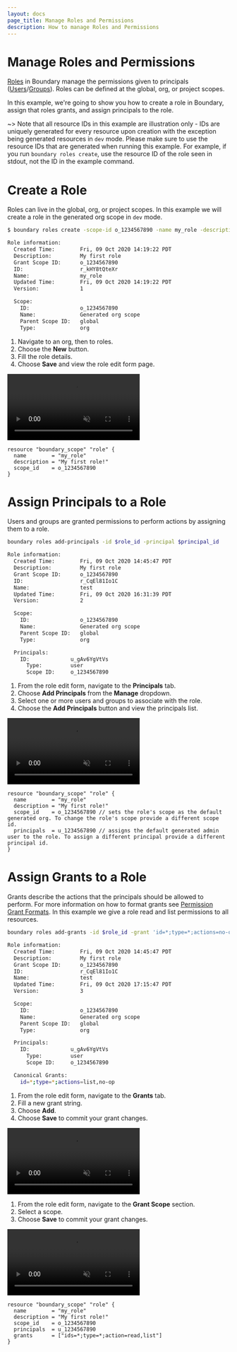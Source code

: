 ```yaml
---
layout: docs
page_title: Manage Roles and Permissions
description: How to manage Roles and Permissions
---
```


# Manage Roles and Permissions

[Roles](/boundary/docs/concepts/domain-model/roles) in Boundary manage the permissions given to principals ([Users](/boundary/docs/concepts/domain-model/users)/[Groups](/boundary/docs/concepts/domain-model/groups)). Roles can be defined at the global, org, or project scopes.

In this example, we're going to show you how to create a role in Boundary, assign that roles grants, and assign principals to the role.

~> Note that all resource IDs in this example are illustration only - IDs are uniquely generated for every resource upon creation with the exception being
generated resources in `dev` mode. Please make sure to use the resource IDs that are generated when running this example. For example, if you run
`boundary roles create`, use the resource ID of the role seen in stdout, not the ID in the example command.

# Create a Role

Roles can live in the global, org, or project scopes. In this example we will create a role in the generated org scope in `dev` mode.

<Tabs>
<Tab heading="CLI">

```bash
$ boundary roles create -scope-id o_1234567890 -name my_role -description "My first role"

Role information:
  Created Time:        Fri, 09 Oct 2020 14:19:22 PDT
  Description:         My first role
  Grant Scope ID:      o_1234567890
  ID:                  r_kHY8tQteXr
  Name:                my_role
  Updated Time:        Fri, 09 Oct 2020 14:19:22 PDT
  Version:             1

  Scope:
    ID:                o_1234567890
    Name:              Generated org scope
    Parent Scope ID:   global
    Type:              org
```

</Tab>
<Tab heading="Admin Console">

1. Navigate to an org, then to roles.
1. Choose the **New** button.
1. Fill the role details.
1. Choose **Save** and view the role edit form page.

<video muted playsInline autoPlay loop class="boundary-clickthrough-video">
  <source
    type="video/mp4"
    src="https://www.datocms-assets.com/2885/1602516687-boundary-clickthrough-role-create.mp4"
  />
</video>

</Tab>
<Tab heading="Terraform">

```hcl
resource "boundary_scope" "role" {
  name        = "my_role"
  description = "My first role!"
  scope_id    = o_1234567890
}
```

</Tab>
</Tabs>

# Assign Principals to a Role

Users and groups are granted permissions to perform actions by assigning them to a role.

<Tabs>
<Tab heading="CLI">

```bash
boundary roles add-principals -id $role_id -principal $principal_id

Role information:
  Created Time:        Fri, 09 Oct 2020 14:45:47 PDT
  Description:         My first role
  Grant Scope ID:      o_1234567890
  ID:                  r_CqEl81Io1C
  Name:                test
  Updated Time:        Fri, 09 Oct 2020 16:31:39 PDT
  Version:             2

  Scope:
    ID:                o_1234567890
    Name:              Generated org scope
    Parent Scope ID:   global
    Type:              org

  Principals:
    ID:             u_gAv6YgVtVs
      Type:         user
      Scope ID:     o_1234567890
```

</Tab>
<Tab heading="Admin Console">

1. From the role edit form, navigate to the **Principals** tab.
1. Choose **Add Principals** from the **Manage** dropdown.
1. Select one or more users and groups to associate with the role.
1. Choose the **Add Principals** button and view the principals list.

<video muted playsInline autoPlay loop class="boundary-clickthrough-video">
  <source
    type="video/mp4"
    src="https://www.datocms-assets.com/2885/1602516684-boundary-clickthrough-role-add-principal.mp4"
  />
</video>

</Tab>
<Tab heading="Terraform">

```hcl
resource "boundary_scope" "role" {
  name        = "my_role"
  description = "My first role!"
  scope_id    = o_1234567890 // sets the role's scope as the default generated org. To change the role's scope provide a different scope id.
  principals  = u_1234567890 // assigns the default generated admin user to the role. To assign a different principal provide a different principal id.
}
```

</Tab>
</Tabs>

# Assign Grants to a Role

Grants describe the actions that the principals should be allowed to perform. For more information on how to format grants see [Permission Grant Formats](/boundary/docs/concepts/security/permissions#permission-grant-formats).
In this example we give a role read and list permissions to all resources.

<Tabs>
<Tab heading="CLI">

```bash
boundary roles add-grants -id $role_id -grant 'id=*;type=*;actions=no-op,list'

Role information:
  Created Time:        Fri, 09 Oct 2020 14:45:47 PDT
  Description:         My first role
  Grant Scope ID:      o_1234567890
  ID:                  r_CqEl81Io1C
  Name:                test
  Updated Time:        Fri, 09 Oct 2020 17:15:47 PDT
  Version:             3

  Scope:
    ID:                o_1234567890
    Name:              Generated org scope
    Parent Scope ID:   global
    Type:              org

  Principals:
    ID:             u_gAv6YgVtVs
      Type:         user
      Scope ID:     o_1234567890

  Canonical Grants:
    id=*;type=*;actions=list,no-op

```

</Tab>
<Tab heading="Admin Console">

1. From the role edit form, navigate to the **Grants** tab.
1. Fill a new grant string.
1. Choose **Add**.
1. Choose **Save** to commit your grant changes.

<video muted playsInline autoPlay loop class="boundary-clickthrough-video">
  <source
    type="video/mp4"
    src="https://www.datocms-assets.com/2885/1602516681-boundary-clickthrough-role-add-grant.mp4"
  />
</video>

1. From the role edit form, navigate to the **Grant Scope** section.
1. Select a scope.
1. Choose **Save** to commit your grant changes.

<video muted playsInline autoPlay loop class="boundary-clickthrough-video">
  <source
    type="video/mp4"
    src="https://www.datocms-assets.com/2885/1605554373-boundary-clickthrough-manage-roles-role-assign-grant-scope-v0-1-2.mp4"
  />
</video>

</Tab>

<Tab heading="Terraform">

```hcl
resource "boundary_scope" "role" {
  name        = "my_role"
  description = "My first role!"
  scope_id    = o_1234567890
  principals  = u_1234567890
  grants      = ["ids=*;type=*;action=read,list"]
}
```

</Tab>
</Tabs>
